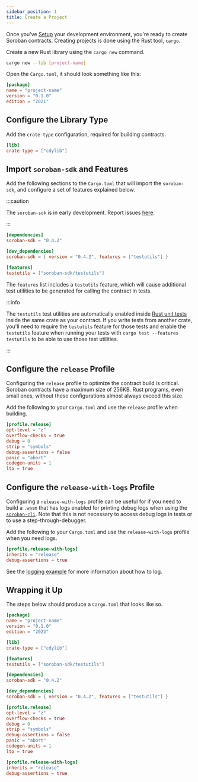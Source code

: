 ```yaml
---
sidebar_position: 1
title: Create a Project
---
```


Once you've [Setup] your development environment, you're ready to create Soroban
contracts. Creating projects is done using the Rust tool, `cargo`.

[Setup]: ../getting-started/setup.mdx

Create a new Rust library using the `cargo new` command.

```sh
cargo new --lib [project-name]
```

Open the `Cargo.toml`, it should look something like this:

```toml title="Cargo.toml"
[package]
name = "project-name"
version = "0.1.0"
edition = "2021"
```

## Configure the Library Type

Add the `crate-type` configuration, required for building contracts.

```toml
[lib]
crate-type = ["cdylib"]
```

## Import `soroban-sdk` and Features

Add the following sections to the `Cargo.toml` that will import the
`soroban-sdk`, and configure a set of features explained below.

:::caution

The `soroban-sdk` is in early development. Report issues
[here](https://github.com/stellar/rs-soroban-sdk/issues/new/choose).

:::

```toml
[dependencies]
soroban-sdk = "0.4.2"

[dev_dependencies]
soroban-sdk = { version = "0.4.2", features = ["testutils"] }

[features]
testutils = ["soroban-sdk/testutils"]
```

The `features` list includes a `testutils` feature, which will cause additional
test utilities to be generated for calling the contract in tests.

:::info

The `testutils` test utilities are automatically enabled inside [Rust unit
tests] inside the same crate as your contract. If you write tests from another
crate, you'll need to require the `testutils` feature for those tests and enable
the `testutils` feature when running your tests with `cargo test
--features testutils` to be able to use those test utilities.

:::

## Configure the `release` Profile

Configuring the `release` profile to optimize the contract build is critical.
Soroban contracts have a maximum size of 256KB. Rust programs, even small ones,
without these configurations almost always exceed this size.

Add the following to your `Cargo.toml` and use the `release` profile when
building.

```toml
[profile.release]
opt-level = "z"
overflow-checks = true
debug = 0
strip = "symbols"
debug-assertions = false
panic = "abort"
codegen-units = 1
lto = true
```

## Configure the `release-with-logs` Profile

Configuring a `release-with-logs` profile can be useful for if you need to build
a `.wasm` that has logs enabled for printing debug logs when using the
[`soroban-cli`]. Note that this is not necessary to access debug logs in tests
or to use a step-through-debugger.

Add the following to your `Cargo.toml` and use the `release-with-logs` profile
when you need logs.

```toml
[profile.release-with-logs]
inherits = "release"
debug-assertions = true
```

See the [logging example] for more information about how to log.

[logging example]: ../examples/logging.mdx

## Wrapping it Up

The steps below should produce a `Cargo.toml` that looks like so.

```toml title="Cargo.toml"
[package]
name = "project-name"
version = "0.1.0"
edition = "2022"

[lib]
crate-type = ["cdylib"]

[features]
testutils = ["soroban-sdk/testutils"]

[dependencies]
soroban-sdk = "0.4.2"

[dev_dependencies]
soroban-sdk = { version = "0.4.2", features = ["testutils"] }

[profile.release]
opt-level = "z"
overflow-checks = true
debug = 0
strip = "symbols"
debug-assertions = false
panic = "abort"
codegen-units = 1
lto = true

[profile.release-with-logs]
inherits = "release"
debug-assertions = true
```

[Rust unit tests]: https://doc.rust-lang.org/rust-by-example/testing/unit_testing.html
[Rust integration tests]: https://doc.rust-lang.org/rust-by-example/testing/integration_testing.html
[`soroban-cli`]: ../getting-started/setup#install-the-soroban-cli
